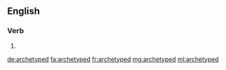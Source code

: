 ==English==

===Verb===
{{head|en|verb form}}

# {{en-past of|archetype}}

[[de:archetyped]]
[[fa:archetyped]]
[[fr:archetyped]]
[[mg:archetyped]]
[[ml:archetyped]]